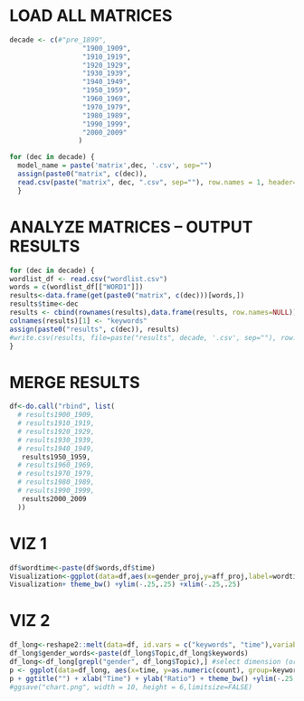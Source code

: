 # LOAD ALL MATRICES #
```{r}
decade <- c(#"pre_1899",
                  "1900_1909",
                  "1910_1919",
                  "1920_1929",
                  "1930_1939",
                  "1940_1949",
                  "1950_1959",
                  "1960_1969",
                  "1970_1979",
                  "1980_1989",
                  "1990_1999",
                  "2000_2009"
                 )

for (dec in decade) {
  model_name = paste('matrix',dec, '.csv', sep="")
  assign(paste0("matrix", c(dec)),
  read.csv(paste("matrix", dec, ".csv", sep=""), row.names = 1, header= TRUE))
  }
```

# ANALYZE MATRICES -- OUTPUT RESULTS #
```{r}
for (dec in decade) {
wordlist_df <- read.csv("wordlist.csv")
words = c(wordlist_df[["WORD1"]])
results<-data.frame(get(paste0("matrix", c(dec)))[words,])
results$time<-dec
results <- cbind(rownames(results),data.frame(results, row.names=NULL))
colnames(results)[1] <- "keywords" 
assign(paste0("results", c(dec)), results)
#write.csv(results, file=paste("results", decade, '.csv', sep=""), row.names = FALSE)
}
```

# MERGE RESULTS #
```{r}
df<-do.call("rbind", list(
  # results1900_1909,
  # results1910_1919,
  # results1920_1929,
  # results1930_1939,
  # results1940_1949,
   results1950_1959,
  # results1960_1969,
  # results1970_1979,
  # results1980_1989,
  # results1990_1999,
   results2000_2009
  ))
```

# VIZ 1 #
```{r}
df$wordtime<-paste(df$words,df$time)
Visualization<-ggplot(data=df,aes(x=gender_proj,y=aff_proj,label=wordtime)) + geom_text()
Visualization+ theme_bw() +ylim(-.25,.25) +xlim(-.25,.25)
```

# VIZ 2 #
```{r}
df_long<-reshape2::melt(data=df, id.vars = c("keywords", "time"),variable.name = "Topic",value.name = "count")
df_long$gender_words<-paste(df_long$Topic,df_long$keywords)
df_long<-df_long[grepl("gender", df_long$Topic),] #select dimension (or remove rows containing string, if grepl is prefixed by !)
p <- ggplot(data=df_long, aes(x=time, y=as.numeric(count), group=keywords, colour=keywords)) +  geom_line(aes(linetype=keywords), size=0.5) + geom_point(aes(shape=keywords)) + geom_dl(aes(label=keywords,color=keywords), method = list("last.points", hjust=0.9))
p + ggtitle("") + xlab("Time") + ylab("Ratio") + theme_bw() +ylim(-.25,.25)+ theme(legend.position="none")
#ggsave("chart.png", width = 10, height = 6,limitsize=FALSE)
```
